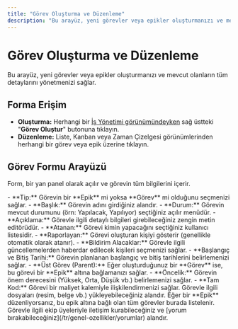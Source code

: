 ```yaml
---
title: "Görev Oluşturma ve Düzenleme"
description: "Bu arayüz, yeni görevler veya epikler oluşturmanızı ve mevcut olanların tüm detaylarını yönetmenizi sağlar."
---
```


# Görev Oluşturma ve Düzenleme

Bu arayüz, yeni görevler veya epikler oluşturmanızı ve mevcut olanların tüm detaylarını yönetmenizi sağlar.

## Forma Erişim

- **Oluşturma:** Herhangi bir [İş Yönetimi görünümündeyken](/tr/is-yonetimi/gorunumler-ve-temel-islemler) sağ üstteki "**Görev Oluştur**" butonuna tıklayın.
- **Düzenleme:** Liste, Kanban veya Zaman Çizelgesi görünümlerinden herhangi bir görev veya epik üzerine tıklayın.

## Görev Formu Arayüzü

Form, bir yan panel olarak açılır ve görevin tüm bilgilerini içerir.

<AccordionGroup>
  <Accordion title="Temel Bilgiler">
    - **Tip:** Görevin bir **Epik** mi yoksa **Görev** mi olduğunu seçmenizi sağlar.
    - **Başlık:** Görevin adını girdiğiniz alandır.
    - **Durum:** Görevin mevcut durumunu (örn: Yapılacak, Yapılıyor) seçtiğiniz açılır menüdür.
    - **Açıklama:** Görevle ilgili detaylı bilgileri girebileceğiniz zengin metin editörüdür.
  </Accordion>
  <Accordion title="Detaylar">
    - **Atanan:** Görevi kimin yapacağını seçtiğiniz kullanıcı listesidir.
    - **Raporlayan:** Görevi oluşturan kişiyi gösterir (genellikle otomatik olarak atanır).
    - **Bildirim Alacaklar:** Görevle ilgili güncellemelerden haberdar edilecek kişileri seçmenizi sağlar.
    - **Başlangıç ve Bitiş Tarihi:** Görevin planlanan başlangıç ve bitiş tarihlerini belirlemenizi sağlar.
    - **Üst Görev (Parent):** Eğer oluşturduğunuz bir **Görev** ise, bu görevi bir **Epik** altına bağlamanızı sağlar.
    - **Öncelik:** Görevin önem derecesini (Yüksek, Orta, Düşük vb.) belirlemenizi sağlar.
    - **Tam Kod:** Görevi bir maliyet kalemiyle ilişkilendirmenizi sağlar.
  </Accordion>
  <Accordion title="Ekler">
    Görevle ilgili dosyaları (resim, belge vb.) yükleyebileceğiniz alandır.
  </Accordion>
  <Accordion title="Alt Görevler (Child Tasks)">
    Eğer bir **Epik** düzenliyorsanız, bu epik altına bağlı olan tüm görevler burada listelenir.
  </Accordion>
  <Accordion title="Yorumlar">
    Görevle ilgili ekip üyeleriyle iletişim kurabileceğiniz ve [yorum bırakabileceğiniz](/tr/genel-ozellikler/yorumlar) alandır.
  </Accordion>
</AccordionGroup>
